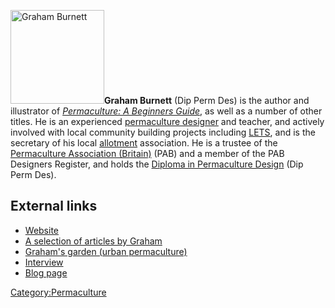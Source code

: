 [[Image:GrahamBurnett.jpeg|thumb|150px|Graham Burnett]]'''Graham Burnett''' (Dip Perm Des) is the author and illustrator of ''[[Permaculture: A Beginners Guide]]'', as well as a number of other titles. He is an experienced [[permaculture designer]] and teacher, and actively involved with local community building projects including [[LETS]], and is the secretary of his local [[allotment]] association. He is a trustee of the [[Permaculture Association (Britain)]] (PAB) and a member of the PAB Designers Register, and holds the [[Permaculture diploma|Diploma in Permaculture Design]] (Dip Perm Des).

==External links==

*[http://www.spiralseed.co.uk Website]
*[http://www.spiralseed.co.uk/articles/ A selection of articles by Graham]
*[http://www.spiralseed.co.uk/garden/ Graham's garden (urban permaculture)]
*[http://www.gb0063551.pwp.blueyonder.co.uk/interview/index.htm Interview]
*[http://forestgarden.blogspot.com/ Blog page]

{{attrib permawiki|Graham Burnett}}

[[Category:Permaculture]]